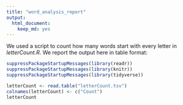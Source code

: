 ```yaml
---
title: "word_analysis_report"
output:
  html_document:
    keep_md: yes
---
```


We used a script to count how many words start with every letter in *letterCount.R*. We report the output here in table format:

```r
suppressPackageStartupMessages(library(readr))
suppressPackageStartupMessages(library(knitr))
suppressPackageStartupMessages(library(tidyverse))

```

```r
letterCount <- read.table("letterCount.tsv")
colnames(letterCount) <- c("Count")
letterCount
```